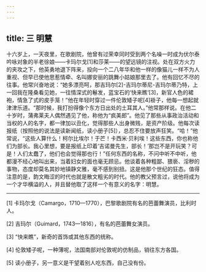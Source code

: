 ```yaml
---
---
---
```

title: 三 明慧
---




十六岁上，一天夜里，在歌剧院，他曾有过荣幸同时受到两个名噪一时成为伏尔泰吟咏对象的半老徐娘——卡玛尔戈[1]和莎莱——的望远镜的注视。处在双方火力的夹攻之下，他英勇地退下阵来，投向一个二八年华和他一样的像猫儿一样不为人重视、但早已使他思惹情牵、名叫娜安丽的跳舞小姑娘那里去了。他有回忆不尽的往事。他常兴奋地说：“她多漂亮呵，那吉玛尔[2]-吉玛尔蒂尼-吉玛尔蒂乃特，上一回我在隆桑看见她，一往情深式的鬈发，蓝宝石的‘快来瞧’[3]，新官人色的裙袍，情急了式的皮手笼！”他在年轻时穿过一件伦敦矮子呢[4]褂子，他每一想起就津津乐道。“那时候，我打扮得像个东方日出处的土耳其人。”他常那样说。在他二十岁时，蒲弗莱夫人偶然遇见了他，称他为“疯美郎”。他见了那些从事政治活动和当权的人的名字，都一律加以丑化，觉得那些人出身微贱，是资产阶级。他每次读报纸（按照他的说法是读新闻纸，读小册子[5]），总忍不住要放声狂笑。“哈！”他常说，“这些人算什么！柯尔比埃尔！于芒！卡西米·贝利埃！这些东西，你也称他们为部长。我心里想，要是报纸上印着‘吉诺曼先生，部长！’那岂不是开玩笑？可是！人们太蠢了，他们也会觉得那也行！”任何东西的名称，不问中听不中听，他都漫不经心地叫出来，当着妇女的面也毫无顾忌。他谈着各种粗鄙、猥亵、淫秽的事物，态度却莫名其妙地镇静文雅，毫不感到别扭。这是他那个世纪的狂态。值得注意的是，韵文晦涩的时代也就是散文粗劣的时代。他的教父预言过，说他将成为一个才华横溢的人，并且替他取了这样一个有意义的名字：明慧。



* * *



[1] 卡玛尔戈（Camargo，1710—1770），巴黎歌剧院有名的芭蕾舞演员，比利时人。

[2] 吉玛尔（Guimard，1743—1816），有名的芭蕾舞女演员。

[3] “快来瞧”，新奇的首饰或其他东西的统称。

[4] 伦敦矮子呢，一种薄呢，法国南部对伦敦呢的仿制品，销往东方各国。

[5] 读小册子，另一意义是干望着别人吃东西，自己没有份。